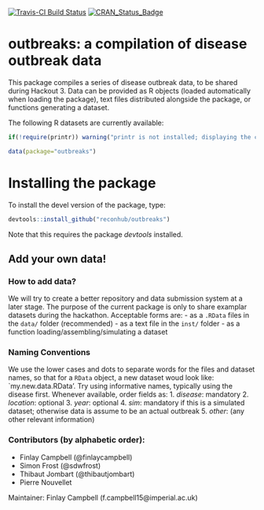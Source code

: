 [![Travis-CI Build Status](https://travis-ci.org/reconhub/outbreaks.svg?branch=master)](https://travis-ci.org/reconhub/outbreaks) [![CRAN_Status_Badge](http://www.r-pkg.org/badges/version/outbreaks)](http://cran.r-project.org/package=outbreaks)

# outbreaks: a compilation of disease outbreak data

This package compiles a series of disease outbreak data, to be shared during Hackout 3.
Data can be provided as R objects (loaded automatically when loading the package), text files distributed alongside the package, or functions generating a dataset.

The following R datasets are currently available:
```r
if(!require(printr)) warning("printr is not installed; displaying the content of 'data(...)' may not work")
```

```r
data(package="outbreaks")
```

# Installing the package

To install the devel version of the package, type:
```r
devtools::install_github("reconhub/outbreaks")
```

Note that this requires the package *devtools* installed.




## Add your own data!

### How to add data?
We will try to create a better repository and data submission system at a later stage.
The purpose of the current package is only to share examplar datasets during the hackathon. 
Acceptable forms are:
- as a `.RData` files in the `data/` folder (recommended)
- as a text file in the `inst/` folder
- as a function loading/assembling/simulating a dataset

### Naming Conventions
We use the lower cases and dots to separate words for the files and dataset names, so that for a `RData` object, a new dataset woud look like: `my.new.data.RData'. Try using informative names, typically using the disease first. Whenever available, order fields as:
   1. *disease*: mandatory
   2. *location*: optional
   3. *year*: optional
   4. *sim*: mandatory if this is a simulated dataset; otherwise data is assume to be an actual outbreak
   5. *other*: (any other relevant information)


### Contributors (by alphabetic order):
- Finlay Campbell (@finlaycampbell)
- Simon Frost (@sdwfrost)
- Thibaut Jombart (@thibautjombart)
- Pierre Nouvellet


Maintainer: Finlay Campbell (f.campbell15@imperial.ac.uk)
